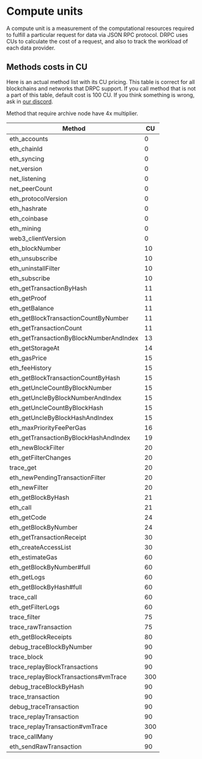 # Compute units

A compute unit is a measurement of the computational resources required to fulfill a particular request for data via JSON RPC protocol. DRPC uses CUs to calculate the cost of a request, and also to track the workload of each data provider.

## Methods costs in CU

Here is an actual method list with its CU pricing. This table is correct for all blockchains and networks that DRPC support.
If you call method that is not a part of this table, default cost is 100 CU. If you think something is wrong, ask in [our discord](https://discord.gg/drpc).

Method that require archive node have 4x multiplier.

| Method                                     |         CU          |
|--------------------------------------------|---------------------|
| eth_accounts                               |          0          |
| eth_chainId                                |          0          |
| eth_syncing                                |          0          |
| net_version                                |          0          |
| net_listening                              |          0          |
| net_peerCount                              |          0          |
| eth_protocolVersion                        |          0          |
| eth_hashrate                               |          0          |
| eth_coinbase                               |          0          |
| eth_mining                                 |          0          |
| web3_clientVersion                         |          0          |
| eth_blockNumber                            |         10          |
| eth_unsubscribe                            |         10          |
| eth_uninstallFilter                        |         10          |
| eth_subscribe                              |         10          |
| eth_getTransactionByHash                   |         11          |
| eth_getProof                               |         11          |
| eth_getBalance                             |         11          |
| eth_getBlockTransactionCountByNumber       |         11          |
| eth_getTransactionCount                    |         11          |
| eth_getTransactionByBlockNumberAndIndex    |         13          |
| eth_getStorageAt                           |         14          |
| eth_gasPrice                               |         15          |
| eth_feeHistory                             |         15          |
| eth_getBlockTransactionCountByHash         |         15          |
| eth_getUncleCountByBlockNumber             |         15          |
| eth_getUncleByBlockNumberAndIndex          |         15          |
| eth_getUncleCountByBlockHash               |         15          |
| eth_getUncleByBlockHashAndIndex            |         15          |
| eth_maxPriorityFeePerGas                   |         16          |
| eth_getTransactionByBlockHashAndIndex      |         19          |
| eth_newBlockFilter                         |         20          |
| eth_getFilterChanges                       |         20          |
| trace_get                                  |         20          |
| eth_newPendingTransactionFilter            |         20          |
| eth_newFilter                              |         20          |
| eth_getBlockByHash                         |         21          |
| eth_call                                   |         21          |
| eth_getCode                                |         24          |
| eth_getBlockByNumber                       |         24          |
| eth_getTransactionReceipt                  |         30          |
| eth_createAccessList                       |         30          |
| eth_estimateGas                            |         60          |
| eth_getBlockByNumber#full                  |         60          |
| eth_getLogs                                |         60          |
| eth_getBlockByHash#full                    |         60          |
| trace_call                                 |         60          |
| eth_getFilterLogs                          |         60          |
| trace_filter                               |         75          |
| trace_rawTransaction                       |         75          |
| eth_getBlockReceipts                       |         80          |
| debug_traceBlockByNumber                   |         90          |
| trace_block                                |         90          |
| trace_replayBlockTransactions              |         90          |
| trace_replayBlockTransactions#vmTrace      |        300          |
| debug_traceBlockByHash                     |         90          |
| trace_transaction                          |         90          |
| debug_traceTransaction                     |         90          |
| trace_replayTransaction                    |         90          |
| trace_replayTransaction#vmTrace            |        300          |
| trace_callMany                             |         90          |
| eth_sendRawTransaction                     |         90          |
